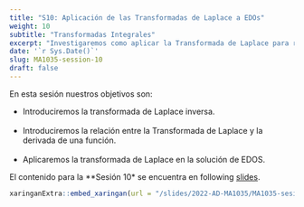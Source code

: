```yaml
---
title: "S10: Aplicación de las Transformadas de Laplace a EDOs"
weight: 10
subtitle: "Transformadas Integrales"
excerpt: "Investigaremos como aplicar la Transformada de Laplace para resolver EDOS"
date: '`r Sys.Date()`'
slug: MA1035-session-10
draft: false
---
```


En esta sesión nuestros objetivos son:


* Introduciremos la transformada de Laplace inversa. <br/><br/>
* Introduciremos la relación entre la Transformada de Laplace y la derivada de una función. <br/><br/>
* Aplicaremos la transformada de Laplace en la solución de EDOS.

El contenido para la **Sesión 10* se encuentra en following [slides](/slides/2022-AD-MA1035/MA1035-sesion-10).

```r
xaringanExtra::embed_xaringan(url = "/slides/2022-AD-MA1035/MA1035-sesion-10", ratio = "4:3")
```